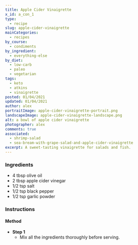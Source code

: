 ```yaml
---
title: Apple Cider Vinaigrette
x_id: a_con_1
type:
  - recipe
slug: apple-cider-vinaigrette
mainCategories: 
  - recipes
by_course:
  - condiments
by_ingredient:
  - everything-else
by_diet:
  - low-carb
  - paleo
  - vegetarian
tags: 
  - keto
  - atkins
  - vinaigrette
posted: 01/04/2021
updated: 01/04/2021
author: alex
portraitImage: apple-cider-vinaigrette-portrait.png
landscapeImage: apple-cider-vinaigrette-landscape.png
alt: a bowl of apple cider vinaigrette
photographer: alex
comments: true
associated: 
  - shrimp-salad
  - sea-bream-with-grape-salad-and-apple-cider-vinaigrette
excerpt: A sweet-tasting vinaigrette for salads and fish.
---
```


<Ingredients>

### Ingredients

  - 4 tbsp olive oil
  - 2 tbsp apple cider vinegar
  - 1/2 tsp salt
  - 1/2 tsp black pepper
  - 1/2 tsp garlic powder

</Ingredients>

<Instructions>

### Instructions

#### Method

  - **Step 1**
    - Mix all the ingredients thoroughly before serving.
    
</Instructions>
